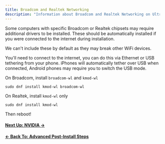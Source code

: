 ```yaml
---
title: Broadcom and Realtek Networking
description: "Information about Broadcom and Realtek Networking on Ultramarine Linux"
---
```



Some computers with specific Broadcom or Realtek chipsets may require additional drivers to be installed. These should be automatically installed if you were connected to the internet during installation.

We can't include these by default as they may break other WiFi devices.

You'll need to connect to the internet, you can do this via Ethernet or USB tethering from your phone. iPhones will automatically tether over USB when connected, Android phones may require you to switch the USB mode.

On Broadcom, install `broadcom-wl` and `kmod-wl`

```shell
sudo dnf install kmod-wl broadcom-wl
```

On Realtek, install `kmod-wl` only

```shell
sudo dnf install kmod-wl
```

Then reboot!

#### [Next Up: NVIDIA →](/en/setup/nvidia)

#### [← Back To: Advanced Post-Install Steps](/en/setup/post-advanced)
